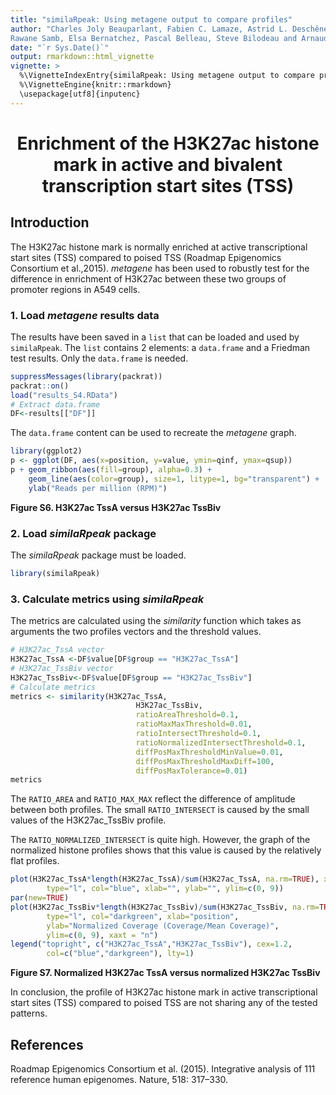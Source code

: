 ```yaml
---
title: "similaRpeak: Using metagene output to compare profiles"
author: "Charles Joly Beauparlant, Fabien C. Lamaze, Astrid L. Deschênes, 
Rawane Samb, Elsa Bernatchez, Pascal Belleau, Steve Bilodeau and Arnaud Droit"
date: "`r Sys.Date()`"
output: rmarkdown::html_vignette
vignette: >
  %\VignetteIndexEntry{similaRpeak: Using metagene output to compare profiles}
  %\VignetteEngine{knitr::rmarkdown}
  \usepackage[utf8]{inputenc}
---
```


<center> <h1> Enrichment of the H3K27ac histone mark in active and bivalent transcription start sites (TSS) </h1> </center>

## Introduction

The H3K27ac histone mark is normally enriched at active transcriptional start 
sites (TSS) compared to poised TSS (Roadmap Epigenomics Consortium et al.,2015).
_metagene_  has been used to robustly test for the difference in enrichment of 
H3K27ac between these two groups of promoter regions in A549 cells. 


### 1. Load _metagene_ results data

The results have been saved in a `list` that can be loaded and used by 
`similaRpeak`. The `list` contains 2 elements: a `data.frame` and a Friedman 
test results. Only the `data.frame` is needed.

```r
suppressMessages(library(packrat))
packrat::on()
load("results_S4.RData")
# Extract data.frame 
DF<-results[["DF"]]
```

The `data.frame` content can be used to recreate the _metagene_ graph.

```r
library(ggplot2)
p <- ggplot(DF, aes(x=position, y=value, ymin=qinf, ymax=qsup))
p + geom_ribbon(aes(fill=group), alpha=0.3) + 
    geom_line(aes(color=group), size=1, litype=1, bg="transparent") +
    ylab("Reads per million (RPM)") 
```
**Figure S6. H3K27ac TssA versus H3K27ac TssBiv**


### 2. Load _similaRpeak_ package

The _similaRpeak_ package must be loaded.

```r
library(similaRpeak)
```


### 3. Calculate metrics using _similaRpeak_

The metrics are calculated using the _similarity_ function which takes 
as arguments the two profiles vectors and the threshold values.

```r
# H3K27ac_TssA vector
H3K27ac_TssA <-DF$value[DF$group == "H3K27ac_TssA"]
# H3K27ac_TssBiv vector
H3K27ac_TssBiv<-DF$value[DF$group == "H3K27ac_TssBiv"]
# Calculate metrics
metrics <- similarity(H3K27ac_TssA,
                            H3K27ac_TssBiv,
                            ratioAreaThreshold=0.1,
                            ratioMaxMaxThreshold=0.01,
                            ratioIntersectThreshold=0.1,
                            ratioNormalizedIntersectThreshold=0.1,
                            diffPosMaxThresholdMinValue=0.01,
                            diffPosMaxThresholdMaxDiff=100,
                            diffPosMaxTolerance=0.01)
metrics
```

The `RATIO_AREA` and `RATIO_MAX_MAX` reflect the difference of amplitude 
between both profiles.  The small `RATIO_INTERSECT` is caused by the small
values of the H3K27ac_TssBiv profile. 

The `RATIO_NORMALIZED_INTERSECT` is quite high. However, the graph of the
normalized histone profiles shows that this value is caused by the relatively
flat profiles.

```r
plot(H3K27ac_TssA*length(H3K27ac_TssA)/sum(H3K27ac_TssA, na.rm=TRUE), xaxt = "n", 
        type="l", col="blue", xlab="", ylab="", ylim=c(0, 9))
par(new=TRUE)
plot(H3K27ac_TssBiv*length(H3K27ac_TssBiv)/sum(H3K27ac_TssBiv, na.rm=TRUE), 
        type="l", col="darkgreen", xlab="position", 
        ylab="Normalized Coverage (Coverage/Mean Coverage)", 
        ylim=c(0, 9), xaxt = "n")
legend("topright", c("H3K27ac_TssA","H3K27ac_TssBiv"), cex=1.2, 
        col=c("blue","darkgreen"), lty=1)
```
**Figure S7. Normalized H3K27ac TssA versus normalized H3K27ac TssBiv**

In conclusion, the profile of H3K27ac histone mark in active transcriptional 
start sites (TSS) compared to poised TSS are not sharing any of the tested 
patterns.

## References 

Roadmap Epigenomics Consortium et al. (2015). Integrative analysis of 111 
reference human epigenomes. Nature, 518: 317–330.

